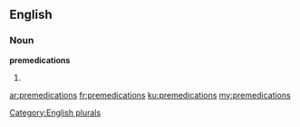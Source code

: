 ==English==

===Noun===
'''premedications'''

# {{plural of|[[premedication]]}}

[[Category:English plurals]]

[[ar:premedications]]
[[fr:premedications]]
[[ku:premedications]]
[[my:premedications]]